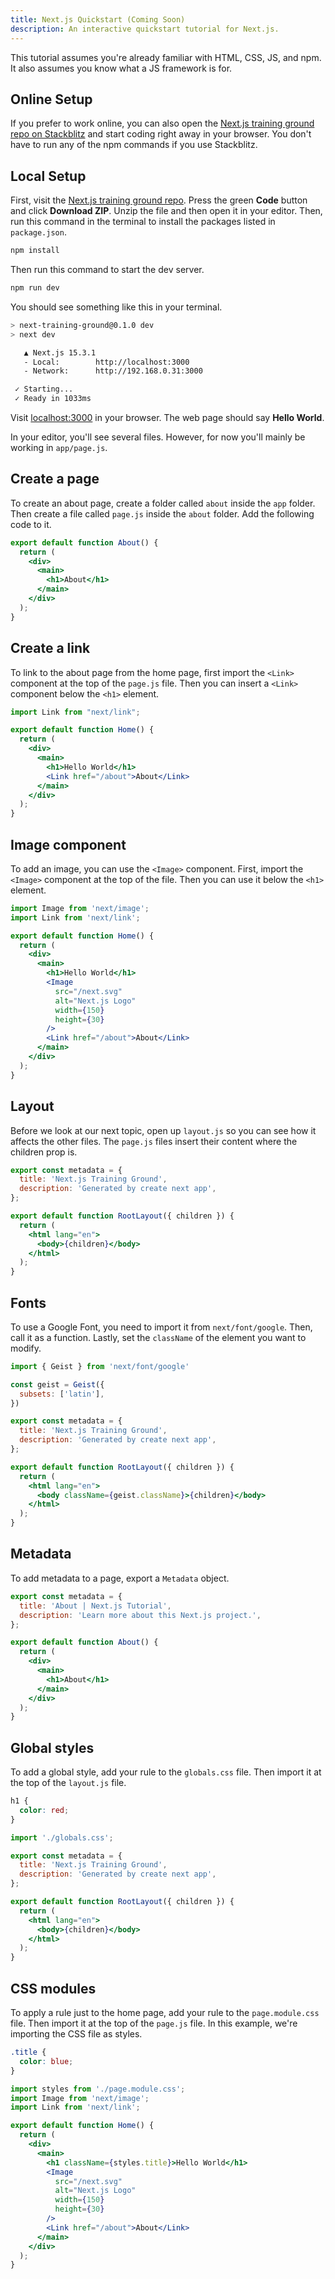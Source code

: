 ```yaml
---
title: Next.js Quickstart (Coming Soon)
description: An interactive quickstart tutorial for Next.js.
---
```



<Wip />

This tutorial assumes you're already familiar with HTML, CSS, JS, and npm. It also assumes you know what a JS framework is for.

## Online Setup

If you prefer to work online, you can also open the <a href="https://stackblitz.com/github/simpledevio/next-training-ground?file=app/page.js" target="_blank">Next.js training ground repo on Stackblitz</a> and start coding right away in your browser. You don't have to run any of the npm commands if you use Stackblitz.

## Local Setup

First, visit the <a href="https://github.com/simpledevio/next-training-ground" target="_blank">Next.js training ground repo</a>. Press the green **Code** button and click **Download ZIP**. Unzip the file and then open it in your editor. Then, run this command in the terminal to install the packages listed in `package.json`.

```bash showLineNumbers=false
npm install
```

Then run this command to start the dev server.

```bash showLineNumbers=false
npm run dev
```

You should see something like this in your terminal.

```bash showLineNumbers=false
> next-training-ground@0.1.0 dev
> next dev

   ▲ Next.js 15.3.1
   - Local:        http://localhost:3000
   - Network:      http://192.168.0.31:3000

 ✓ Starting...
 ✓ Ready in 1033ms
```

Visit <a href="http://localhost:3000/" target="_blank">localhost:3000</a> in your browser. The web page should say **Hello World**.

In your editor, you'll see several files. However, for now you'll mainly be working in `app/page.js`.

## Create a page

To create an about page, create a folder called `about` inside the `app` folder. Then create a file called `page.js` inside the `about` folder. Add the following code to it.

```jsx title="app/about/page.js"
export default function About() {
  return (
    <div>
      <main>
        <h1>About</h1>
      </main>
    </div>
  );
}
```

## Create a link

To link to the about page from the home page, first import the `<Link>` component at the top of the `page.js` file. Then you can insert a `<Link>` component below the `<h1>` element.

```jsx title="app/page.js" {1, 8}
import Link from "next/link";

export default function Home() {
  return (
    <div>
      <main>
        <h1>Hello World</h1>
        <Link href="/about">About</Link>
      </main>
    </div>
  );
}
```

## Image component

To add an image, you can use the `<Image>` component. First, import the `<Image>` component at the top of the file. Then you can use it below the `<h1>` element.

```jsx title="app/page.js" {1, 9-14}
import Image from 'next/image';
import Link from 'next/link';

export default function Home() {
  return (
    <div>
      <main>
        <h1>Hello World</h1>
        <Image
          src="/next.svg"
          alt="Next.js Logo"
          width={150}
          height={30}
        />
        <Link href="/about">About</Link>
      </main>
    </div>
  );
}
```

## Layout

Before we look at our next topic, open up `layout.js` so you can see how it affects the other files. The `page.js` files insert their content where the children prop is.

```jsx title="app/layout.js"
export const metadata = {
  title: 'Next.js Training Ground',
  description: 'Generated by create next app',
};

export default function RootLayout({ children }) {
  return (
    <html lang="en">
      <body>{children}</body>
    </html>
  );
}
```

## Fonts

To use a Google Font, you need to import it from `next/font/google`. Then, call it as a function. Lastly, set the `className` of the element you want to modify.

```jsx title="app/layout.js" {1-5} "className={geist.className}"
import { Geist } from 'next/font/google'

const geist = Geist({
  subsets: ['latin'],
})

export const metadata = {
  title: 'Next.js Training Ground',
  description: 'Generated by create next app',
};

export default function RootLayout({ children }) {
  return (
    <html lang="en">
      <body className={geist.className}>{children}</body>
    </html>
  );
}
```

## Metadata

To add metadata to a page, export a `Metadata` object.

```jsx title="app/about/page.js" {1-4}
export const metadata = {
  title: 'About | Next.js Tutorial',
  description: 'Learn more about this Next.js project.',
};

export default function About() {
  return (
    <div>
      <main>
        <h1>About</h1>
      </main>
    </div>
  );
}
```

## Global styles

To add a global style, add your rule to the `globals.css` file. Then import it at the top of the `layout.js` file.

```css title="app/globals.css"
h1 {
  color: red;
}
```

```jsx title="app/layout.js" {1}
import './globals.css';

export const metadata = {
  title: 'Next.js Training Ground',
  description: 'Generated by create next app',
};

export default function RootLayout({ children }) {
  return (
    <html lang="en">
      <body>{children}</body>
    </html>
  );
}
```

## CSS modules

To apply a rule just to the home page, add your rule to the `page.module.css` file. Then import it at the top of the `page.js` file. In this example, we're importing the CSS file as styles.

```css title="app/page.module.css"
.title {
  color: blue;
}
```

```jsx title="app/page.js" {1} "className={styles.title}"
import styles from './page.module.css';
import Image from 'next/image';
import Link from 'next/link';

export default function Home() {
  return (
    <div>
      <main>
        <h1 className={styles.title}>Hello World</h1>
        <Image
          src="/next.svg"
          alt="Next.js Logo"
          width={150}
          height={30}
        />
        <Link href="/about">About</Link>
      </main>
    </div>
  );
}
```
